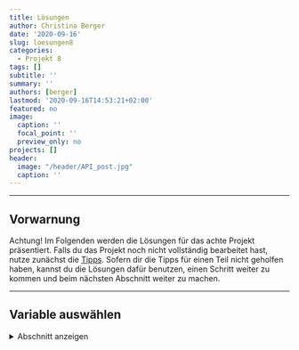 ```yaml
---
title: Lösungen
author: Christina Berger
date: '2020-09-16'
slug: loesungen8
categories:
  - Projekt 8
tags: []
subtitle: ''
summary: ''
authors: [berger]
lastmod: '2020-09-16T14:53:21+02:00'
featured: no
image:
  caption: ''
  focal_point: ''
  preview_only: no
projects: []
header:
  image: "/header/API_post.jpg"
  caption: ''
---
```


***

## Vorwarnung

Achtung! Im Folgenden werden die Lösungen für das achte Projekt präsentiert. Falls du das Projekt noch nicht vollständig bearbeitet hast, nutze zunächst die [Tipps](/post/tipps8). Sofern dir die Tipps für einen Teil nicht geholfen haben, kannst du die Lösungen dafür benutzen, einen Schritt weiter zu kommen und beim nächsten Abschnitt weiter zu machen.

***

## Variable auswählen
<details><summary>Abschnitt anzeigen</summary>
<p>

Bevor du anfängst lädst du am besten die Packete, welche du für dieses Projket benötigst: 
```r
#install.packages("httr")
#install.packages("jsonlite")
#install.packages('OData')
#install.packages('data.table')
library(data.table)
library(OData)
library(httr)
library(jsonlite)
```


Im ersten Schritt musst du dir dann eine Variable aussuchen. Dafür lädst du zunächst die Daten der Indikatoren herunter. 
```r
Indikatoren <- retrieveData('https://ghoapi.azureedge.net/api/Indicator')
```

Da wir uns die verschachtelte Liste nur schwer anzeigen lassen können, formatieren wir sie in einen Dataframe. 

```r
Indi <- as.data.frame(Indikatoren)
```

Somit bekommen wir einen sehr langen Dataframe, bei dem in der ersten Zeile der Variablenname steht, in der zweiten Zeile die Beschreibung zu der Variable und in der dritten Zeile die Sprache. 

Wenn du dir die Indikatoren lieber als Matrix anzeigen lassen willst, musst du zunächst den Befehl `unlist` anwenden.

```r
a <- unlist(Indikatoren)
ma <- as.matrix(a)
```

Hier hast du nun eine Spalte in der erst der Vairablenname steht, darunter steht die Beschreibung zu der Variable und wiederum darunter steht die Sprache zu der Variable, welche meistens Englisch ist.

Ich werde im folgenden mit der Variable `WHOSIS_000001` zur Lebenserwartung arbeiten, aber es sollte mit jeder anderen Variable genau so funktionieren.

<p>

## Daten über die API herunterladen 
<details><summary>Abschnitt anzeigen</summary>
<p>

Unsere Daten, mit denen wir arbeiten wollen können wir auf die gleiche Art und Weise herunterladen, wie die Indikatoren: mit dem Befehl `retrieveData`. Das einzige, was wir für den Befehl benötigen ist den richtigen URL. 

Für die Daten der WHO ist der grundlegende Befehl `https://ghoapi.azureedge.net/api`. Da ich die Variable zu Lebenserwartung laden möchte, füge ich dem Link ein `/` + `WHOSIS_000001` an. Damit sieht der vollständige Link so aus: `https://ghoapi.azureedge.net/api/WHOSIS_000001` und kann zum Laden der Daten verwendet werden. 

```r
data <- retrieveData('https://ghoapi.azureedge.net/api/WHOSIS_000001')
```


Diese Daten liegen nun wieder in einer verschaltelten Liste vor. Wenn wir uns die Variable `value` anschauen, sehen wir jedoch, dass es sich diesmal nicht um character, sondern um weitere Listen in der Liste handeln. Für diese Art an verschachtelten Listen gibt es einen einfachen Befehl aus dem `data.table`-Packet, welches mit dem Befehl `rbindlist` verschachtelte Listen in einfach Dataframes konvertiert. Dabei musst du nur beachten, dass du `fill`= TRUE setzt. 

```r
data1 <- rbindlist(data$value, fill = T)
```

Somit haben wir einen vollständigen Dataframe mit dem wir nun die User Interface erstellen können. 

